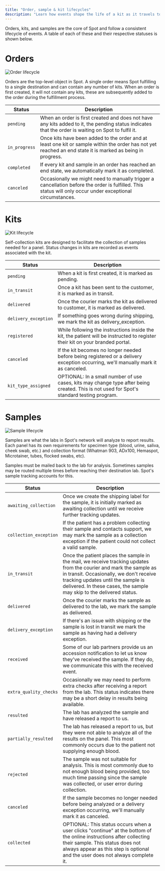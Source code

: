 ```yaml
---
title: "Order, sample & kit lifecycles"
description: "Learn how events shape the life of a kit as it travels to the customer and then to the lab to be processed."
---
```


Orders, kits, and samples are the core of Spot and follow a consistent lifecycle of events. A table of each of these
and their respective statuses is shown below.

# Orders

![Order lifecycle](/img/order-lifecycle.png)

Orders are the top-level object in Spot. A single order means Spot fulfilling to a single destination and can contain
any number of kits. When an order is first created, it will not contain any kits, these are subsequently added to the
order during the fulfillment process.

| Status        | Description                                                                                                                                                |
|---------------|------------------------------------------------------------------------------------------------------------------------------------------------------------|
| `pending`     | When an order is first created and does not have any kits added to it, the pending status indicates that the order is waiting on Spot to fulfil it.        |
| `in_progress` | Once kits have been added to the order and at least one kit or sample within the order has not yet reached an end state it is marked as being in progress. |
| `completed`   | If every kit and sample in an order has reached an end state, we automatically mark it as completed.                                                       |
| `canceled`    | Occasionally we might need to manually trigger a cancellation before the order is fulfilled. This status will only occur under exceptional circumstances.  |

# Kits

![Kit lifecycle](/img/kit-lifecycle.png)

Self-collection kits are designed to facilitate the collection of samples needed for a panel. Status changes in kits
are recorded as events associated with the kit.

| Status               | Description                                                                                                                               |
|----------------------|-------------------------------------------------------------------------------------------------------------------------------------------|
| `pending`            | When a kit is first created, it is marked as pending.                                                                                     |
| `in_transit`         | Once a kit has been sent to the customer, it is marked as in transit.                                                                     |
| `delivered`          | Once the courier marks the kit as delivered to customer, it is marked as delivered.                                                       |
| `delivery_exception` | If something goes wrong during shipping, we mark the kit as delivery_exception.                                                           |
| `registered`         | While following the instructions inside the kit, the patient will be instructed to register their kit on your branded portal.             |
| `canceled`           | If the kit becomes no longer needed before being registered or a delivery exception occurring, we'll manually mark it as canceled.        |
| `kit_type_assigned`  | OPTIONAL: In a small number of use cases, kits may change type after being created. This is not used for Spot's standard testing program. |

# Samples

![Sample lifecycle](/img/sample-lifecycle.png)

Samples are what the labs in Spot's network will analyze to report results. Each panel has its own requirements for
specimen type (blood, urine, saliva, cheek swab, etc.) and collection format (Whatman 903, ADx100, Hemaspot,
Microtainer, tubes, flocked swabs, etc).

Samples must be mailed back to the lab for analysis. Sometimes samples may be routed multiple times before reaching
their destination lab. Spot's sample tracking accounts for this.

| Status                 | Description                                                                                                                                                                                                                                                                 |
|------------------------|-----------------------------------------------------------------------------------------------------------------------------------------------------------------------------------------------------------------------------------------------------------------------------|
| `awaiting_collection`  | Once we create the shipping label for the sample, it is initially marked as awaiting collection until we receive further tracking updates.                                                                                                                                  |
| `collection_exception` | If the patient has a problem collecting their sample and contacts support, we may mark the sample as a collection exception if the patient could not collect a valid sample.                                                                                                |
| `in_transit`           | Once the patient places the sample in the mail, we receive tracking updates from the courier and mark the sample as in transit. Occasionally, we don't receive tracking updates until the sample is delivered. In these cases, the sample may skip to the delivered status. |
| `delivered`            | Once the courier marks the sample as delivered to the lab, we mark the sample as delivered.                                                                                                                                                                                 |
| `delivery_exception`   | If there's an issue with shipping or the sample is lost in transit we mark the sample as having had a delivery exception.                                                                                                                                                   |
| `received`             | Some of our lab partners provide us an accession notification to let us know they've received the sample. If they do, we communicate this with the received event.                                                                                                          |
| `extra_quality_checks` | Occasionally we may need to perform extra checks after receiving a report from the lab. This status indicates there may be a short delay in results being available.                                                                                                        |
| `resulted`             | The lab has analyzed the sample and have released a report to us.                                                                                                                                                                                                           |
| `partially_resulted`   | The lab has released a report to us, but they were not able to analyze all of the results on the panel. This most commonly occurs due to the patient not supplying enough blood.                                                                                            |
| `rejected`             | The sample was not suitable for analysis. This is most commonly due to not enough blood being provided, too much time passing since the sample was collected, or user error during collection.                                                                              |
| `canceled`             | If the sample becomes no longer needed before being analyzed or a delivery exception occurring, we'll manually mark it as canceled.                                                                                                                                         |
| `collected`            | OPTIONAL: This status occurs when a user clicks "continue" at the bottom of the online instructions after collecting their sample. This status does not always appear as this step is optional and the user does not always complete it.                                    |